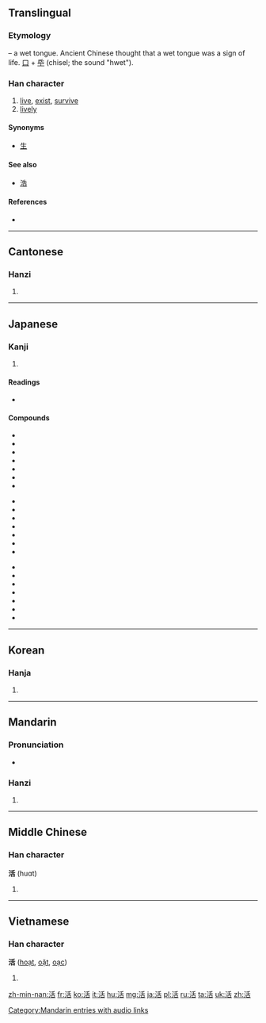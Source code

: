{{also|話}}
==Translingual==
{{stroke order|strokes=9}}

===Etymology===
{{Han compound|水|alt1=氵|t1=water|舌|t2=tongue|ls=ic}} – a wet tongue. Ancient Chinese thought that a wet tongue was a sign of life. [[口]] + [[氒]] (chisel; the sound "hwet").

===Han character===
{{Han char|rn=85|rad=水|as=06|sn=9|four=3216<sub>4</sub>|canj=水竹十口 (EHJR)|ids=⿰[[水]][[舌]]}}

# [[live]], [[exist]], [[survive]]
# [[lively]]

====Synonyms====
* [[生]]

====See also====
* [[浩]] <!-- Graphically similar -->

====References====
* {{Han ref|kx=0622.180|dkj=17423|dj=1018.160|hdz=31609.020|uh=6D3B|ud=27963|bh=ACA1|bd=44193}}

----

==Cantonese==

===Hanzi===
{{yue-hanzi|jyut=|y=wut6}}

# {{defn|lang=yue|sort=水06}}

----

==Japanese==

===Kanji===
{{ja-kanji|grade=2|rs=水06}}

# {{defn|lang=ja|sort=水06}}

====Readings====
* {{ja-readings
|goon=[[がち]] (gachi) {{qualifier|non-[[w:Jōyō kanji|Jōyō]] reading}}
|kanon=[[かつ]] (katsu) < [[くわつ]] (kwatsu)
|kun=[[いきる]] (ikiru), [[よみがえる]] (yomigaeru)}}
{{attention|ja|historical form of goon reading (probably gwachi)}}

====Compounds====
{{top3}}
* {{l|ja|活火|tr=かっか, kakka}}
* {{l|ja|活花|tr=いけばな, ikebana}}
* {{l|ja|活気|tr=かっき, kakki}}
* {{l|ja|活況|tr=かっきょう, kakkyō}}
* {{l|ja|活計|tr=かっけい, kakkei}}
* {{l|ja|活殺自在|tr=かっさつじざい, kassatsujizai}}
* {{l|ja|活字|tr=かつじ, katsuji}}
{{mid3}}
* {{l|ja|活人剣|tr=かつじんけん, katsujinken}}
* {{l|ja|活水|tr=かっすい, kassui}}
* {{l|ja|活動|tr=かつどう, katsudō}}
* {{l|ja|活発|tr=かっぱつ, kappatsu}}
* {{l|ja|活版|tr=かっぱんん, kappann}}
* {{l|ja|活仏|tr=かつぶつ, katsubutsu}}
* {{l|ja|活物|tr=かつぶつ, katsubutsu}}
{{mid3}}
* {{l|ja|活用|tr=かつよう, katsuyō}}
* {{l|ja|活力|tr=かつりょく, katsuryoku}}
* {{l|ja|活路|tr=かつろ, katsuro}}
* {{l|ja|活火山|tr=かっかざん, kakkazan}}
* {{l|ja|生活|tr=せいかつ, seikatsu}}
* {{l|ja|復活|tr=ふっかつ, fukkatsu}}
* {{l|ja|復活祭|tr=ふっかつさい, fukkatsusai}}
{{bottom}}

----

==Korean==

===Hanja===
{{ko-hanja|hangeul=[[활]], [[괄]]|eumhun=|rv=hwal, gwal|mr=hwal, kwal|y=hwal, kwal}}

# {{defn|lang=ko|sort=水06}}

----

==Mandarin==

===Pronunciation===
* {{audio|zh-huó.ogg|audio}}

===Hanzi===
{{cmn-hanzi|pin=[[huó]] ([[huo2]])|wg=huo<sup>2</sup>}}

# {{defn|lang=cmn|sort=水06}}

[[Category:Mandarin entries with audio links]]

----

==Middle Chinese==

===Han character===
'''活''' (huɑt)<!--note: the vowel "ɑ" is an IPA symbol, and, as such, is different from the vowel "a"-->

# {{defn|lang=zhx-mid}}

----

==Vietnamese==

===Han character===
'''活''' ([[hoạt]], [[oặt]], [[oạc]])

# {{defn|lang=vi}}

[[zh-min-nan:活]]
[[fr:活]]
[[ko:活]]
[[it:活]]
[[hu:活]]
[[mg:活]]
[[ja:活]]
[[pl:活]]
[[ru:活]]
[[ta:活]]
[[uk:活]]
[[zh:活]]